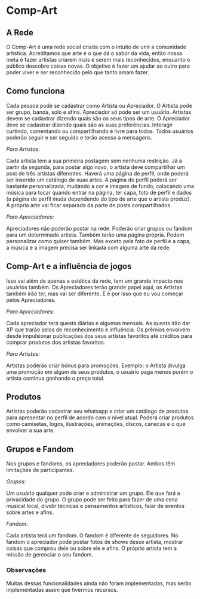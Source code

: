 # Comp-Art

## A Rede

O Comp-Art é uma rede social criada com o intuito de unir a comunidade artística. Acreditamos que arte é o que dá o sabor da vida, então nossa meta é fazer artistas criarem mais e serem mais reconhecidos, enquanto o público descobre coisas novas. O objetivo é fazer um ajudar ao outro para poder viver e ser reconhecido pelo que tanto amam fazer.

## Como funciona

Cada pessoa pode se cadastrar como Artista ou Apreciador. O Artista pode ser grupo, banda, solo e afins. Apreciador só pode ser um usuário. Artistas devem se cadastrar dizendo quais são os seus tipos de arte. O Apreciador deve se cadastrar dizendo quais são as suas preferências. Interagir curtindo, comentando ou compartilhando é livre para todos. Todos usuários poderão seguir e ser seguido e terão acesso a mensagens.

*Para Artistas:*

Cada artista tem a sua primeira postagem sem nenhuma restrição. Já a partir da segunda, para postar algo novo, o artista deve compartilhar um post de três artistas diferentes. Haverá uma página de perfil, onde poderá ser inserido um catálogo de suas artes. A página de perfil poderá ser bastante personalizada, mudando a cor e imagem de fundo, colocando uma música para tocar quando entrar na página, ter capa, foto de perfil e dados (a página de perfil muda dependendo do tipo de arte que o artista produz). A própria arte vai ficar separada da parte de posts compartilhados.

*Para Apreciadores:*

Apreciadores não poderão postar na rede. Poderão criar grupos ou fandom para um determinado artista. Também terão uma página própria. Podem personalizar como quiser também. Mas exceto pela foto de perfil e a capa, a música e a imagem precisa ser linkada com alguma arte da rede.

## Comp-Art e a influência de jogos

Isso vai além de apenas a estética da rede, tem um grande impacto nos usuários também. Os Apreciadores terão grande papel aqui, os Artistas também irão ter, mas vai ser diferente. E é por isso que eu vou começar pelos Apreciadores.

*Para Apreciadores:*

Cada apreciador terá quests diárias e algumas mensais. As quests irão dar XP que trarão selos de reconhecimento e influência. Os prêmios envolvem desde impulsionar publicações dos seus artistas favoritos até créditos para comprar produtos dos artistas favoritos.

*Para Artistas:*

Artistas poderão criar bônus para promoções. Exemplo: o Artista divulga uma promoção em algum de seus produtos, o usuário paga menos porém o artista continua ganhando o preço total.

## Produtos

Artistas poderão cadastrar seu whatsapp e criar um catálogo de produtos para apresentar no perfil de acordo com o nível atual. Poderá criar produtos como camisetas, logos, ilustrações, animações, discos, canecas e o que envolver a sua arte.

## Grupos e Fandom

Nos grupos e fandoms, os apreciadores poderão postar. Ambos têm limitações de participantes.

*Grupos:*

Um usuário qualquer pode criar e administrar um grupo. Ele que fará a privacidade do grupo. O grupo pode ser feito para fazer de uma cena musical local, dividir técnicas e pensamentos artísticos, falar de eventos sobre artes e afins.

*Fandom:*

Cada artista terá um fandom. O fandom é diferente de seguidores. No fandom o apreciador pode postar fotos de shows desse artista, mostrar coisas que comprou dele ou sobre ele e afins. O próprio artista tem a missão de gerenciar o seu fandom.

### Observações

Muitas dessas funcionalidades ainda não foram implementadas, mas serão implementadas assim que tivermos recursos.
